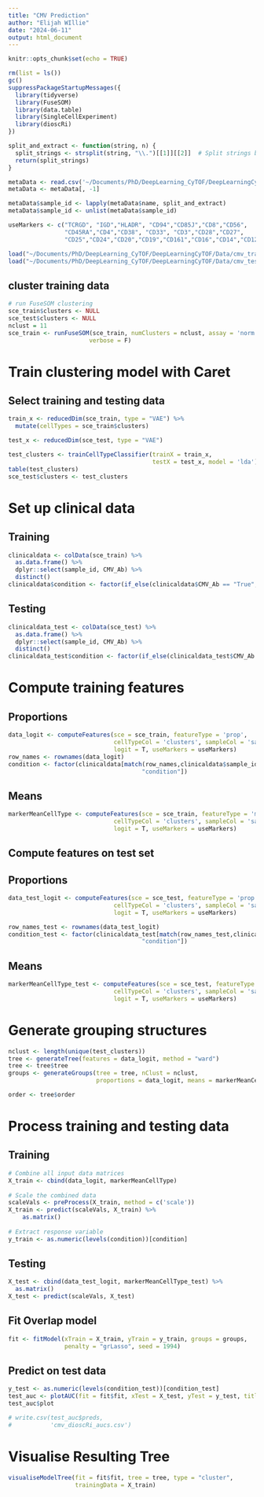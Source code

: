 ```yaml
---
title: "CMV Prediction"
author: "Elijah WIllie"
date: "2024-06-11"
output: html_document
---
```


```r
knitr::opts_chunk$set(echo = TRUE)
```


```r
rm(list = ls())
gc()
suppressPackageStartupMessages({
  library(tidyverse)
  library(FuseSOM)
  library(data.table)
  library(SingleCellExperiment)
  library(dioscRi)
})
```

```r
split_and_extract <- function(string, n) {
  split_strings <- strsplit(string, "\\.")[[1]][[2]]  # Split strings by comma
  return(split_strings)
}
```


```r
metaData <- read.csv('~/Documents/PhD/DeepLearning_CyTOF/DeepLearningCyTOF/cmv_metadata.csv')
metaData <- metaData[, -1]

metaData$sample_id <- lapply(metaData$name, split_and_extract)
metaData$sample_id <- unlist(metaData$sample_id)

useMarkers <- c("TCRGD", "IGD","HLADR", "CD94","CD85J","CD8","CD56",
                "CD45RA","CD4","CD38", "CD33", "CD3","CD28","CD27",
                "CD25","CD24","CD20","CD19","CD161","CD16","CD14","CD127","CCR7")
```

```r
load("~/Documents/PhD/DeepLearning_CyTOF/DeepLearningCyTOF/Data/cmv_train_MMD_VAE_sce.RData")
load("~/Documents/PhD/DeepLearning_CyTOF/DeepLearningCyTOF/Data/cmv_test_MMD_VAE_sce.RData")
```


## cluster training data
```r
# run FuseSOM clustering
sce_train$clusters <- NULL
sce_test$clusters <- NULL
nclust = 11
sce_train <- runFuseSOM(sce_train, numClusters = nclust, assay = 'norm',
                       verbose = F)
```

# Train clustering model with Caret
## Select training and testing data
```r
train_x <- reducedDim(sce_train, type = "VAE") %>%
  mutate(cellTypes = sce_train$clusters)

test_x <- reducedDim(sce_test, type = "VAE")
```

```r
test_clusters <- trainCellTypeClassifier(trainX = train_x, 
                                         testX = test_x, model = 'lda')
table(test_clusters)
sce_test$clusters <- test_clusters
```

# Set up clinical data
## Training
```r
clinicaldata <- colData(sce_train) %>%
  as.data.frame() %>%
  dplyr::select(sample_id, CMV_Ab) %>%
  distinct()
clinicaldata$condition <- factor(if_else(clinicaldata$CMV_Ab == "True", 1, 0))
```

## Testing
```r
clinicaldata_test <- colData(sce_test) %>%
  as.data.frame() %>%
  dplyr::select(sample_id, CMV_Ab) %>%
  distinct()
clinicaldata_test$condition <- factor(if_else(clinicaldata_test$CMV_Ab == "True", 1, 0))
```


# Compute training features
## Proportions
```r
data_logit <- computeFeatures(sce = sce_train, featureType = 'prop', 
                              cellTypeCol = 'clusters', sampleCol = 'sample_id', 
                              logit = T, useMarkers = useMarkers)
row_names <- rownames(data_logit)
condition <- factor(clinicaldata[match(row_names,clinicaldata$sample_id),
                                      "condition"])
```

## Means
```r
markerMeanCellType <- computeFeatures(sce = sce_train, featureType = 'mean', 
                              cellTypeCol = 'clusters', sampleCol = 'sample_id', 
                              logit = T, useMarkers = useMarkers)
```

## Compute features on test set
## Proportions
```r
data_test_logit <- computeFeatures(sce = sce_test, featureType = 'prop', 
                              cellTypeCol = 'clusters', sampleCol = 'sample_id', 
                              logit = T, useMarkers = useMarkers)

row_names_test <- rownames(data_test_logit)
condition_test <- factor(clinicaldata_test[match(row_names_test,clinicaldata_test$sample_id),
                                      "condition"])
```

## Means
```r
markerMeanCellType_test <- computeFeatures(sce = sce_test, featureType = 'mean', 
                              cellTypeCol = 'clusters', sampleCol = 'sample_id', 
                              logit = T, useMarkers = useMarkers)
```

# Generate grouping structures
```r
nclust <- length(unique(test_clusters))
tree <- generateTree(features = data_logit, method = "ward")
tree <- tree$tree
groups <- generateGroups(tree = tree, nClust = nclust, 
                         proportions = data_logit, means = markerMeanCellType)

order <- tree$order
```

# Process training and testing data
## Training
```r
# Combine all input data matrices
X_train <- cbind(data_logit, markerMeanCellType) 
  
# Scale the combined data
scaleVals <- preProcess(X_train, method = c('scale'))
X_train <- predict(scaleVals, X_train) %>%
    as.matrix()
  
# Extract response variable
y_train <- as.numeric(levels(condition))[condition]
```

## Testing
```r
X_test <- cbind(data_test_logit, markerMeanCellType_test) %>%
  as.matrix()
X_test <- predict(scaleVals, X_test)
```


## Fit Overlap model
```r
fit <- fitModel(xTrain = X_train, yTrain = y_train, groups = groups, 
                penalty = "grLasso", seed = 1994)
```

## Predict on test data
```r
y_test <- as.numeric(levels(condition_test))[condition_test]
test_auc <- plotAUC(fit = fit$fit, xTest = X_test, yTest = y_test, title = "Test set AUC =")
test_auc$plot

# write.csv(test_auc$preds,
#           'cmv_dioscRi_aucs.csv')
```


# Visualise Resulting Tree
```r
visualiseModelTree(fit = fit$fit, tree = tree, type = "cluster", 
                   trainingData = X_train)
```